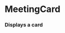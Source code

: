 

<Meta title="Library/Cards/Events" component={MeetingCard} />

# MeetingCard

### Displays a card

<Props of={MeetingCard} />

<Story name="Meeting">
  <MeetingCard
    imgSrc={text("Image URL", "https://mynorthwest.com/wp-content/uploads/2016/05/arena2-1.jpg")}
    imgAlt={text("Image Alt Text", "Citizen presenting at a select budget committee meeting.")}
    imgOverlayText={text("Image overlay text", "06-09-20")}
    committee={text("Committee Name", "Select Budget")}
    tags={array("Tags", ["bike", "adu", "accessories", "rental"])}
  />
</Story>

<Story name="Meeting Search Result">
  <MeetingCard
    imgSrc={text("Image URL", "https://mynorthwest.com/wp-content/uploads/2016/05/arena2-1.jpg")}
    imgAlt={text("Image Alt Text", "Citizen presenting at a select budget committee meeting.")}
    imgOverlayText={text("Image overlay text", "06-09-20")}
    committee={text("Committee Name", "Select Budget")}
    tags={array("Tags", ["bike", "adu", "accessories", "rental"])}
    excerpt={text(
      "Search Excerpt",
      "Lorem ipsum dolor sit amet, consectetur adipiscing elit. Fusce interdum, lorem eget vestibulum tincidunt, augue eros gravida lectus, ut efficitur neque nisi eu metus."
    )}
  />
</Story>
